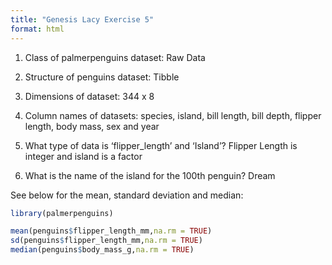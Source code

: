 ```yaml
---
title: "Genesis Lacy Exercise 5"
format: html
---
```

1. Class of palmerpenguins dataset:
Raw Data 

2. Structure of penguins dataset: Tibble 

3. Dimensions of dataset: 344 x 8

4. Column names of datasets: species, island, bill length, bill depth, flipper length, body mass, sex and year

5. What type of data is 'flipper_length' and 'Island'?
Flipper Length is integer and island is a factor

6. What is the name of the island for the 100th penguin?
Dream

See below for the mean, standard deviation and median: 

```r
library(palmerpenguins)

mean(penguins$flipper_length_mm,na.rm = TRUE)
sd(penguins$flipper_length_mm,na.rm = TRUE)
median(penguins$body_mass_g,na.rm = TRUE)




```


